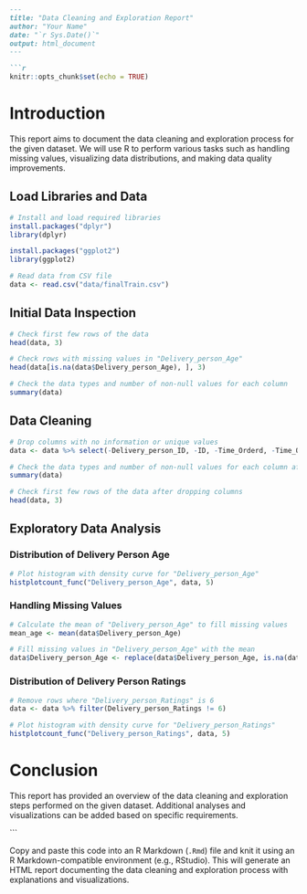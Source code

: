 

```markdown
---
title: "Data Cleaning and Exploration Report"
author: "Your Name"
date: "`r Sys.Date()`"
output: html_document
---

```{r setup, include=FALSE}
knitr::opts_chunk$set(echo = TRUE)
```

# Introduction

This report aims to document the data cleaning and exploration process for the given dataset. We will use R to perform various tasks such as handling missing values, visualizing data distributions, and making data quality improvements.

## Load Libraries and Data

```{r load-libraries-and-data}
# Install and load required libraries
install.packages("dplyr")
library(dplyr)

install.packages("ggplot2")
library(ggplot2)

# Read data from CSV file
data <- read.csv("data/finalTrain.csv")
```

## Initial Data Inspection

```{r initial-data-inspection}
# Check first few rows of the data
head(data, 3)

# Check rows with missing values in "Delivery_person_Age"
head(data[is.na(data$Delivery_person_Age), ], 3)

# Check the data types and number of non-null values for each column
summary(data)
```

## Data Cleaning

```{r data-cleaning}
# Drop columns with no information or unique values
data <- data %>% select(-Delivery_person_ID, -ID, -Time_Orderd, -Time_Order_picked)

# Check the data types and number of non-null values for each column after dropping columns
summary(data)

# Check first few rows of the data after dropping columns
head(data, 3)
```

## Exploratory Data Analysis

### Distribution of Delivery Person Age

```{r eda-age-distribution}
# Plot histogram with density curve for "Delivery_person_Age"
histplotcount_func("Delivery_person_Age", data, 5)
```

### Handling Missing Values

```{r handle-missing-values}
# Calculate the mean of "Delivery_person_Age" to fill missing values
mean_age <- mean(data$Delivery_person_Age)

# Fill missing values in "Delivery_person_Age" with the mean
data$Delivery_person_Age <- replace(data$Delivery_person_Age, is.na(data$Delivery_person_Age), mean_age)
```

### Distribution of Delivery Person Ratings

```{r eda-ratings-distribution}
# Remove rows where "Delivery_person_Ratings" is 6
data <- data %>% filter(Delivery_person_Ratings != 6)

# Plot histogram with density curve for "Delivery_person_Ratings"
histplotcount_func("Delivery_person_Ratings", data, 5)
```

# Conclusion

This report has provided an overview of the data cleaning and exploration steps performed on the given dataset. Additional analyses and visualizations can be added based on specific requirements.

```

Copy and paste this code into an R Markdown (`.Rmd`) file and knit it using an R Markdown-compatible environment (e.g., RStudio). This will generate an HTML report documenting the data cleaning and exploration process with explanations and visualizations.
